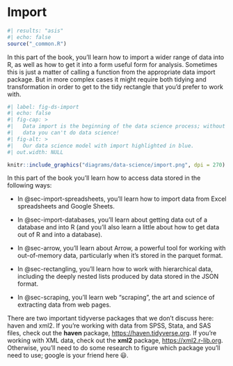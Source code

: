 # Import {#sec-import .unnumbered}

```r
#| results: "asis"
#| echo: false
source("_common.R")
```

In this part of the book, you'll learn how to import a wider range of data into R, as well as how to get it into a form useful form for analysis.
Sometimes this is just a matter of calling a function from the appropriate data import package.
But in more complex cases it might require both tidying and transformation in order to get to the tidy rectangle that you'd prefer to work with.

```r
#| label: fig-ds-import
#| echo: false
#| fig-cap: >
#|   Data import is the beginning of the data science process; without
#|   data you can't do data science!
#| fig-alt: >
#|   Our data science model with import highlighted in blue.
#| out.width: NULL

knitr::include_graphics("diagrams/data-science/import.png", dpi = 270)
```

In this part of the book you'll learn how to access data stored in the following ways:

-   In @sec-import-spreadsheets, you'll learn how to import data from Excel spreadsheets and Google Sheets.

-   In @sec-import-databases, you'll learn about getting data out of a database and into R (and you'll also learn a little about how to get data out of R and into a database).

-   In @sec-arrow, you'll learn about Arrow, a powerful tool for working with out-of-memory data, particularly when it's stored in the parquet format.

-   In @sec-rectangling, you'll learn how to work with hierarchical data, including the deeply nested lists produced by data stored in the JSON format.

-   In @sec-scraping, you'll learn web "scraping", the art and science of extracting data from web pages.

There are two important tidyverse packages that we don't discuss here: haven and xml2.
If you're working with data from SPSS, Stata, and SAS files, check out the **haven** package, <https://haven.tidyverse.org>.
If you're working with XML data, check out the **xml2** package, <https://xml2.r-lib.org>.
Otherwise, you'll need to do some research to figure which package you'll need to use; google is your friend here 😃.
